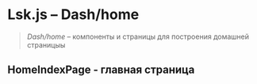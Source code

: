

<Meta
  title="dash/home"
/>


# Lsk.js – Dash/home

> *Dash/home* – компоненты и страницы для построения домашней страницыы


## HomeIndexPage - главная страница
<Canvas>
  <Story name="<HomeIndexPage>">
    <HomeIndexPage />
  </Story>
</Canvas> 
